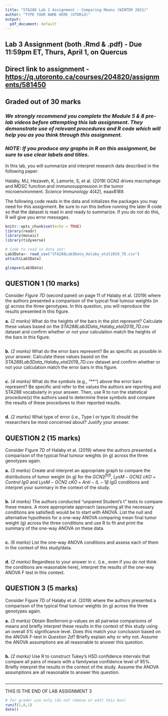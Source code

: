 ```yaml
---
title: "STA288 Lab 2 Assignment - Comparing Means (WINTER 2021)"
author: "TYPE YOUR NAME HERE (UTORid)"
output:
  pdf_document: default
---
```

## Lab 3 Assignment (both .Rmd & .pdf) - Due 11:59pm ET, Thurs, April 1, on Quercus
## Direct link to assignment - [https://q.utoronto.ca/courses/204820/assignments/581450](https://q.utoronto.ca/courses/204820/assignments/581450)

## Graded out of 30 marks
### *We strongly recommend you complete the Module 5 & 8 pre-lab videos **before** attempting this lab assignment. They demonstrate use of relevant procedures and R code which will help you as you think through this assignment.*

### *NOTE: If you produce any graphs in R on this assignment, be sure to use clear labels and titles.*

In this lab, you will summarize and interpret research data described in the following paper:

Halaby, MJ, Hezaveh, K, Lamorte, S, et al. (2019) GCN2 drives macrophage and MDSC function and immunosuppression in the tumor microenvironment. *Science Immunology* 4(42), eaax8189. 

The following code reads in the data and initializes the packages you may need for this assignment. Be sure to run this before running the later R code so that the dataset is read in and ready to summarize. If you do not do this, R will give you error messages. 

```r
knitr::opts_chunk$set(echo = TRUE)
library(readr)
library(mosaic)
library(tidyverse)

# Code to read in data set:
Lab3Data<- read_csv("STA288Lab3Data_Halaby_etal2019_7D.csv")
attach(Lab3Data)

```

```r
glimpse(Lab3Data)

```


## QUESTION 1 (10 marks)
Consider *Figure 7D* (second panel) on page 11 of Halaby et al. (2019) where the authors presented a comparison of the typical final tumour weights (in g) across the three genotypes. In this question, you will reproduce the results presented in this figure.

**a.** *(2 marks)* What do the heights of the bars in the plot represent? Calculate these values based on the *STA288Lab3Data_Halaby_etal2019_7D.csv* dataset and confirm whether or not your calculation match the heights of the bars in this figure.


```r

```


**b.** *(2 marks)* What do the error bars represent? Be as specific as possible in your answer. Calculate these values based on the *STA288Lab3Data_Halaby_etal2019_7D.csv* dataset and confirm whether or not your calculation match the error bars in this figure.


```r

```


**c.** *(4 marks)* What do the symbols (e.g., "**") above the error bars represent? Be specific and refer to the values the authors are reporting and STA288 vocabularly in your answer. Then, use R to run the statistical procedure(s) the authors used to determine these symbols and compare the results of these procedures to their reported results. 


```r

```


**d.** *(2 marks)* What type of error (i.e., Type I or type II) should the researchers be most concerned about? Justify your answer.



## QUESTION 2 (15 marks)

Consider Figure 7D of Halaby et al. (2019) where the authors presented a comparison of the typical final tumour weights (in g) across the three genotypes again. 

**a.** *(3 marks)*
Create and interpret an appropriate graph to compare the distributions of tumor weight (in g) for the $GCN2^{fl/fl}$, $LysM-GCN2$ $cKO + Control$ $IgG$ and $LysM-GCN2$ $cKO + Anti-IL-1\beta$ $IgG$ conditions and interpret your summary in the context of the study. 
```r

```


**b.** *(4 marks)*
The authors conducted "unpaired Student’s t" tests to compare these means. A more appropriate approach (assuming all the necessary conditions are satisfied) would be to start with ANOVA. List the null and alternative hypothesis for a one-way ANOVA comparing mean final tumor weight (g) across the three conditions and use R to fit and print the summary of the one-way ANOVA on these data. 

```r

```



**c.** *(6 marks)*
List the one-way ANOVA conditions and assess each of them in the context of this study/data.

```r

```


**d.** *(2 marks)*
Regardless to your answer in *c.* (i.e., even if you do not think the conditions are reasonable here), interpret the results of the one-way ANOVA F test in this context.




## QUESTION 3 (5 marks)

Consider Figure 7D of Halaby et al. (2019) where the authors presented a comparison of the typical final tumour weights (in g) across the three genotypes again. 

**a.** *(3 marks)* Obtain Bonferroni p-values on all pairwise comparisons of means and briefly interpret these results in the context of this study using an overall *5%* significance level. Does this match your conclusion based on the ANOVA F-test in *Question 2d*? Briefly explain why or why not. Assume the ANOVA assumptions are all reasonable to answer this question.

```r

```



**b.** *(2 marks)*  Use R to construct Tukey's HSD confidence intervals that compare all pairs of means with a familywise confidence level of 95%. Briefly interpret the results in the context of the study. Assume the ANOVA assumptions are all reasonable to answer this question.

```r

```







__________________________________________________________________________
THIS IS THE END OF LAB ASSIGNMENT 3
```r
# for grader use only (do not remove or edit this box)
runif(1,0,1)
date()
```

